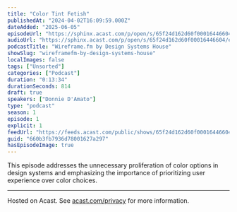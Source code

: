 ```yaml
---
title: "Color Tint Fetish"
publishedAt: "2024-04-02T16:09:59.000Z"
dateAdded: "2025-06-05"
episodeUrl: "https://sphinx.acast.com/p/open/s/65f24d162d60f00016446604/e/660b3fb7936d78001627a297/media.mp3"
audioUrl: "https://sphinx.acast.com/p/open/s/65f24d162d60f00016446604/e/660b3fb7936d78001627a297/media.mp3"
podcastTitle: "Wireframe.fm by Design Systems House"
showSlug: "wireframefm-by-design-systems-house"
localImages: false
tags: ["Unsorted"]
categories: ["Podcast"]
duration: "0:13:34"
durationSeconds: 814
draft: true
speakers: ["Donnie D'Amato"]
type: "podcast"
season: 1
episode: 1
explicit: 1
feedUrl: "https://feeds.acast.com/public/shows/65f24d162d60f00016446604"
guid: "660b3fb7936d78001627a297"
hasEpisodeImage: true
---
```

This episode addresses the unnecessary proliferation of color options in design systems and emphasizing the importance of prioritizing user experience over color choices.  

---

Hosted on Acast. See [acast.com/privacy](https://acast.com/privacy) for more information.
